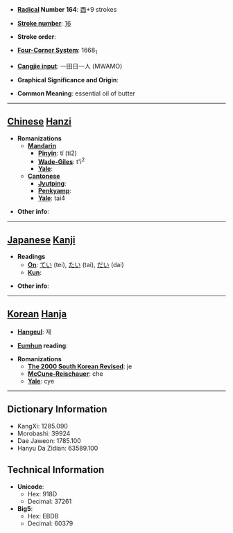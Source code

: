 * '''[[Wiktionary:Chinese radical index| Radical]] Number 164''': [[Wiktionary:Chinese radical index 酉|酉]]+9 strokes

* '''[[Wiktionary:Chinese total strokes index|Stroke number]]''': [[Wiktionary:Chinese total strokes index 16|16]]

* '''Stroke order''': 

* '''[[Wiktionary:Chinese four corner index|Four-Corner System]]''': 1668<sub>1</sub>

* '''[[Wiktionary:Chinese Cangjie index|Cangjie input]]''': 一田日一人 (MWAMO)

* '''Graphical Significance and Origin''': 

* '''Common Meaning''': essential oil of butter

----

== [[Chinese]] [[Hanzi]] ==

* '''Romanizations'''
** '''[[Mandarin]]'''
*** '''[[Pinyin]]''': tí (ti2)
*** '''[[Wade-Giles]]''': t'i<sup>2</sup>
*** '''[[Yale]]''': 
** '''[[Cantonese]]'''
*** '''[[Jyutping]]''':
*** '''[[Penkyamp]]''': 
*** '''[[Yale]]''': tai4

* '''Other info''': 

----

== [[Japanese]] [[Kanji]] ==

* '''Readings'''
** '''[[On]]''': [[てい]] (tei), [[たい]] (tai), [[だい]] (dai)
** '''[[Kun]]''': 

* '''Other info''':  

----

== [[Korean]] [[Hanja]] ==

* '''[[Hangeul]]''': 제

* '''[[Eumhun]] reading''': 

* '''Romanizations'''
** '''[[The 2000 South Korean Revised Romanization|The 2000 South Korean Revised]]''': je
** '''[[McCune-Reischauer]]''': che
** '''[[Yale]]''': cye

----

== Dictionary Information ==

* KangXi: 1285.090
* Morobashi: 39924
* Dae Jaweon: 1785.100
* Hanyu Da Zidian: 63589.100

== Technical Information ==

* '''Unicode''':
** Hex: 918D
** Decimal: 37261
* '''Big5''':
** Hex: EBDB
** Decimal: 60379